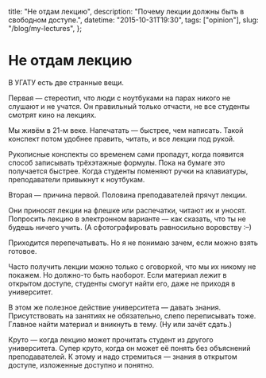   title: "Не отдам лекцию",
  description: "Почему лекции должны быть в свободном доступе.",
  datetime: "2015-10-31T19:30",
  tags: ["opinion"],
  slug: "/blog/my-lectures",
};

# Не отдам лекцию

В УГАТУ есть две странные вещи.

Первая — стереотип, что люди с ноутбуками на парах никого не слушают и не учатся. Он правильный только отчасти, не все студенты смотрят кино на лекциях.

Мы живём в 21-м веке. Напечатать — быстрее, чем написать. Такой конспект потом удобнее править, читать, и все лекции под рукой.

Рукописные конспекты со временем сами пропадут, когда появится способ записывать трёхэтажные формулы. Пока на бумаге это получается быстрее. Когда студенты поменяют ручки на клавиатуры, преподаватели привыкнут к ноутбукам.

Вторая — причина первой. Половина преподавателей прячут лекции.

Они приносят лекции на флешке или распечатки, читают их и уносят. Попросить лекцию в электронном варианте — как сказать, что ты не будешь ничего учить. (А сфотографировать равносильно воровству <nobr>:–)</nobr>

Приходится перепечатывать. Но я не понимаю зачем, если можно взять готовое.

Часто получить лекции можно только с оговоркой, что мы их никому не покажем. Но должно-то быть наоборот. Если материал лежит в открытом доступе, студенты смогут найти его, даже не приходя в университет.

В этом же полезное действие университета — давать знания. Присутствовать на занятиях не обязательно, слепо переписывать тоже. Главное найти материал и вникнуть в тему. (Ну или зачёт сдать.)

Круто — когда лекцию может прочитать студент из другого университета. Супер круто, когда он может её понять без объяснений преподавателей. К этому и надо стремиться — знания в открытом доступе, изложенные доступно и понятно.
